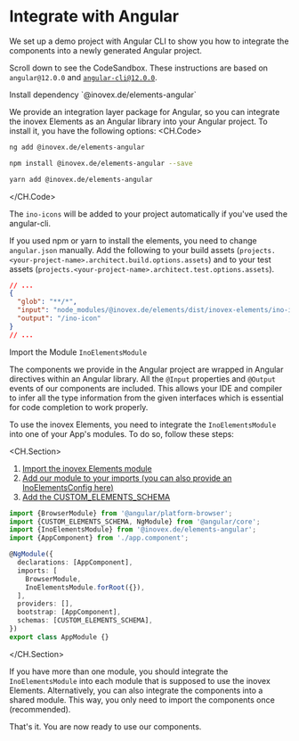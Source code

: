 
# Integrate with Angular

We set up a demo project with Angular CLI to show you how to integrate the components into a newly generated Angular project.

Scroll down to see the CodeSandbox. These instructions are based on `angular@12.0.0` and [`angular-cli@12.0.0`](https://cli.angular.io/).

<MenuSection title='Preparation'>
<StepIndicator step='1'>Install dependency `@inovex.de/elements-angular`</StepIndicator>

We provide an integration layer package for Angular, so you can integrate the inovex Elements as an Angular library into your Angular project.
To install it, you have the following options:
<CH.Code>
  ```bash angular-cli
  ng add @inovex.de/elements-angular
  ```
  ```bash npm
  npm install @inovex.de/elements-angular --save
  ```
  ```bash yarn
  yarn add @inovex.de/elements-angular
  ```
</CH.Code>

The `ino-icons` will be added to your project automatically if you've used the angular-cli.

<StepIndicator step='2'>If you used npm or yarn to install the elements, you need to change `angular.json` manually.
Add the following to your build assets (`projects.<your-project-name>.architect.build.options.assets`) and to your test assets (`projects.<your-project-name>.architect.test.options.assets`).</StepIndicator>

```json angular.json
// ...
{
  "glob": "**/*",
  "input": "node_modules/@inovex.de/elements/dist/inovex-elements/ino-icon",
  "output": "/ino-icon"
}
// ...
```
</MenuSection>

<MenuSection title='Importing Modules'>

<StepIndicator step='3'>Import the Module `InoElementsModule`</StepIndicator>

The components we provide in the Angular project are wrapped in Angular directives within an Angular library.
All the `@Input` properties and `@Output` events of our components are included.
This allows your IDE and compiler to infer all the type information from the given interfaces which is essential for code completion to work properly.

To use the inovex Elements, you need to integrate the `InoElementsModule` into one of your App's modules. To do so, follow these steps:

<CH.Section>
1. [Import the inovex Elements module](focus://3)
2. [Add our module to your imports (you can also provide an InoElementsConfig here)](focus://10)
3. [Add the CUSTOM_ELEMENTS_SCHEMA](focus://14)

```typescript app.module.ts
import {BrowserModule} from '@angular/platform-browser';
import {CUSTOM_ELEMENTS_SCHEMA, NgModule} from '@angular/core';
import {InoElementsModule} from '@inovex.de/elements-angular';
import {AppComponent} from './app.component';

@NgModule({
  declarations: [AppComponent],
  imports: [
    BrowserModule,
    InoElementsModule.forRoot({}),
  ],
  providers: [],
  bootstrap: [AppComponent],
  schemas: [CUSTOM_ELEMENTS_SCHEMA],
})
export class AppModule {}
```
</CH.Section>

If you have more than one module, you should integrate the `InoElementsModule` into each module that is supposed to use the inovex Elements.
Alternatively, you can also integrate the components into a shared module.
This way, you only need to import the components once (recommended).
</MenuSection>

<MenuSection title='Use the Components'>

That's it. You are now ready to use our components.
</MenuSection>
